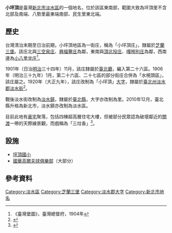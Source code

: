 {{noteTA
|1 = zh-cn:庄; zh-hk:庄; zh-tw:庄;
}}
{{Infobox Hokkien name
| title      = 
| hanji      = 小坪頂
| poj        = Sió-phiâⁿ-téng
| hanlo      = 
| tl         = Sió-phiânn-tíng
| bp         = 
| hokkienipa = 
| lm  = 小台地上
| image      = 
| image_size = 
| caption    = 
}}

'''小坪頂 '''是臺灣[[新北市|新北市]][[淡水區|淡水區]]的一個地名，位於該區東南部，範圍大致為坪頂里不含北部及南端、八勢里最東端南部、民生里東北端。

== 歷史 ==
台灣清治末期至日治前期，小坪頂地區為一街庄，稱為「小坪頂庄」，隸屬於[[芝蘭三堡|芝蘭三堡]]。該庄北與[[三空泉庄|三空泉庄]]、[[興福藔庄|興福藔庄]]為鄰，東南與[[頂北投庄|頂北投庄]]、[[嘎嘮別庄|嘎嘮別庄]]為鄰，西南邊為[[小八里坌子|小八里坌庄]]<ref>《臺灣堡圖》，臺灣總督府，1904年</ref>。

1901年（日治[[明治|明治]]三十四年）11月，該庄隸屬於[[臺北廳|臺北廳]]，編入第二十六區。1906年（明治三十九年）1月，第二十六區、二十七區的部分街庄合併為「水梘頭區」，該庄屬之。1920年（大正九年），該庄改制為「小坪頂」[[大字|大字]]，隸屬於[[臺北州|臺北州]][[淡水郡|淡水郡]][[淡水街|淡水街]]<ref name="地圖會說話">{{Cite web |url=http://mapstalk.blogspot.tw/2010/10/1901-2010.html |title=《臺北市沿革 1901-2010》，地圖會說話網站 |access-date=2016-07-26 |archive-date=2016-08-16 |archive-url=https://web.archive.org/web/20160816203231/http://mapstalk.blogspot.tw/2010/10/1901-2010.html |dead-url=no }}</ref>。

戰後淡水街改制為[[淡水區|淡水鎮]]，隸屬於[[臺北縣|臺北縣]]，大字亦改制為里。2010年12月，臺北縣升格為新北市，淡水鎮亦改制為淡水區。

目前此地有[[豪宅|豪宅]]聚落，包括四棟超高層住宅大樓，但被部分民眾認為破壞鄰近的[[關渡|關渡]]一帶的天際線景觀，而戲稱為「三炷香」<ref>{{Cite web |url=https://theme.udn.com/theme/story/6774/2549100 |title=大煙囪、三炷香 毀了天際線 |access-date=2021-07-04 |archive-date=2021-07-09 |archive-url=https://web.archive.org/web/20210709183705/https://theme.udn.com/theme/story/6774/2549100 |dead-url=no }}</ref>。

== 設施 ==
* [[新北市淡水區坪頂國民小學|坪頂國小]]
* [[國華高爾夫球俱樂部|國華高爾夫球俱樂部]]（大部分）

== 參考資料 ==
{{reflist}}

{{淡水郡}}

[[Category:淡水區|Category:淡水區]]
[[Category:芝蘭三堡|Category:芝蘭三堡]]
[[Category:淡水郡大字|Category:淡水郡大字]]
[[Category:新北市地名|Category:新北市地名]]